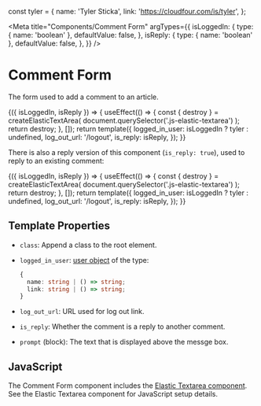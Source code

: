 const tyler = {
  name: 'Tyler Sticka',
  link: 'https://cloudfour.com/is/tyler',
};

<Meta
  title="Components/Comment Form"
  argTypes={{
    isLoggedIn: {
      type: { name: 'boolean' },
      defaultValue: false,
    },
    isReply: {
      type: { name: 'boolean' },
      defaultValue: false,
    },
  }}
/>

# Comment Form

The form used to add a comment to an article.

<Canvas>
  <Story
    name="Default"
    args={{ isReply: false }}
    parameters={{
      docs: {
        source: {
          code: `{% include '@cloudfour/components/comment-form/comment-form.twig' only %}`,
        },
      },
    }}
  >
    {({ isLoggedIn, isReply }) => {
      useEffect(() => {
        const { destroy } = createElasticTextArea(
          document.querySelector('.js-elastic-textarea')
        );
        return destroy;
      }, []);
      return template({
        logged_in_user: isLoggedIn ? tyler : undefined,
        log_out_url: '/logout',
        is_reply: isReply,
      });
    }}
  </Story>
</Canvas>

There is also a reply version of this component (`is_reply: true`), used to reply to an existing comment:

<Canvas>
  <Story
    name="Reply"
    args={{ isReply: true, isLoggedIn: true }}
    parameters={{
      docs: {
        source: {
          code: `{% include '@cloudfour/components/comment-form/comment-form.twig' with {
  logged_in_user: {
    name: 'Tyler Sticka',
    link: 'https://cloudfour.com/is/tyler',
  },
  log_out_url: '/logout',
  is_reply: true
} only %}`,
        },
      },
    }}
  >
    {({ isLoggedIn, isReply }) => {
      useEffect(() => {
        const { destroy } = createElasticTextArea(
          document.querySelector('.js-elastic-textarea')
        );
        return destroy;
      }, []);
      return template({
        logged_in_user: isLoggedIn ? tyler : undefined,
        log_out_url: '/logout',
        is_reply: isReply,
      });
    }}
  </Story>
</Canvas>

## Template Properties

- `class`: Append a class to the root element.
- `logged_in_user`: [user object](https://timber.github.io/docs/reference/timber-user/#properties) of the type:

  ```ts
  {
    name: string | () => string;
    link: string | () => string;
  }
  ```

- `log_out_url`: URL used for log out link.
- `is_reply`: Whether the comment is a reply to another comment.
- `prompt` (block): The text that is displayed above the messge box.

## JavaScript

The Comment Form component includes the [Elastic Textarea component](http://localhost:6006/?path=/docs/components-input--elastic-textarea). See the Elastic Textarea component for JavaScript setup details.
